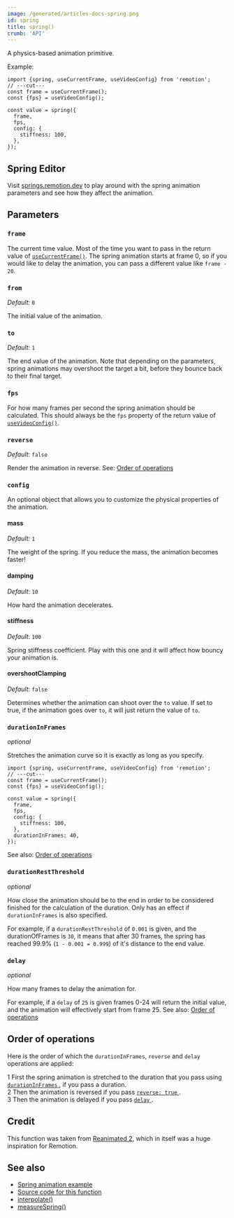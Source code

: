 ```yaml
---
image: /generated/articles-docs-spring.png
id: spring
title: spring()
crumb: 'API'
---
```


A physics-based animation primitive.

Example:

```tsx twoslash title="spring-example.ts"
import {spring, useCurrentFrame, useVideoConfig} from 'remotion';
// ---cut---
const frame = useCurrentFrame();
const {fps} = useVideoConfig();

const value = spring({
  frame,
  fps,
  config: {
    stiffness: 100,
  },
});
```

## Spring Editor

Visit [springs.remotion.dev](https://springs.remotion.dev) to play around with the spring animation parameters and see how they affect the animation.

## Parameters

### `frame`

The current time value. Most of the time you want to pass in the return value of [`useCurrentFrame()`](/docs/use-current-frame). The spring animation starts at frame 0, so if you would like to delay the animation, you can pass a different value like `frame - 20`.

### `from`

_Default:_ `0`

The initial value of the animation.

### `to`

_Default:_ `1`

The end value of the animation. Note that depending on the parameters, spring animations may overshoot the target a bit, before they bounce back to their final target.

### `fps`

For how many frames per second the spring animation should be calculated. This should always be the `fps` property of the return value of [`useVideoConfig()`](/docs/use-video-config).

### `reverse`<AvailableFrom v="3.3.92" />

_Default:_ `false`

Render the animation in reverse. See: [Order of operations](#order-of-operations)

### `config`

An optional object that allows you to customize the physical properties of the animation.

#### mass

_Default:_ `1`

The weight of the spring. If you reduce the mass, the animation becomes faster!

#### damping

_Default_: `10`

How hard the animation decelerates.

#### stiffness

_Default_: `100`

Spring stiffness coefficient. Play with this one and it will affect how bouncy your animation is.

#### overshootClamping

_Default_: `false`

Determines whether the animation can shoot over the `to` value. If set to true, if the animation goes over `to`, it will just return the value of `to`.

### `durationInFrames`<AvailableFrom v="3.0.27" />

_optional_

Stretches the animation curve so it is exactly as long as you specify.

```tsx twoslash title="spring-example.ts"
import {spring, useCurrentFrame, useVideoConfig} from 'remotion';
// ---cut---
const frame = useCurrentFrame();
const {fps} = useVideoConfig();

const value = spring({
  frame,
  fps,
  config: {
    stiffness: 100,
  },
  durationInFrames: 40,
});
```

See also: [Order of operations](#order-of-operations)

### `durationRestThreshold`<AvailableFrom v="3.0.27" />

_optional_

How close the animation should be to the end in order to be considered finished for the calculation of the duration. Only has an effect if `durationInFrames` is also specified.

For example, if a `durationRestThreshold` of `0.001` is given, and the durationOfFrames is `30`, it means that after 30 frames, the spring has reached 99.9% (`1 - 0.001 = 0.999`) of it's distance to the end value.

### `delay`<AvailableFrom v="3.3.90" />

_optional_

How many frames to delay the animation for.

For example, if a `delay` of `25` is given frames 0-24 will return the initial value, and the animation will effectively start from frame 25. See also: [Order of operations](#order-of-operations)

## Order of operations

Here is the order of which the `durationInFrames`, `reverse` and `delay` operations are applied:

<Step>1</Step> First the spring animation is stretched to the duration that you pass using <a href="#durationinframes">
  <code>durationInFrames</code>
</a>
, if you pass a duration.
<br />
<Step>2</Step> Then the animation is reversed if you pass <a href="#reverse-">
  <code>reverse: true</code>
</a>
.<br />
<Step>3</Step> Then the animation is delayed if you pass <a href="#delay-">
  <code>delay</code>
</a>
.

## Credit

This function was taken from [Reanimated 2](https://github.com/software-mansion/react-native-reanimated), which in itself was a huge inspiration for Remotion.

## See also

- [Spring animation example](/docs/animating-properties#using-spring-animations)
- [Source code for this function](https://github.com/remotion-dev/remotion/blob/main/packages/core/src/spring/index.ts)
- [interpolate()](/docs/interpolate)
- [measureSpring()](/docs/measure-spring)
